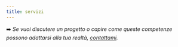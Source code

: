 ```yaml
---
title: servizi
---
```


➡️ *Se vuoi discutere un progetto o capire come queste competenze possono adattarsi alla tua realtà, [contattami](/contact).*
